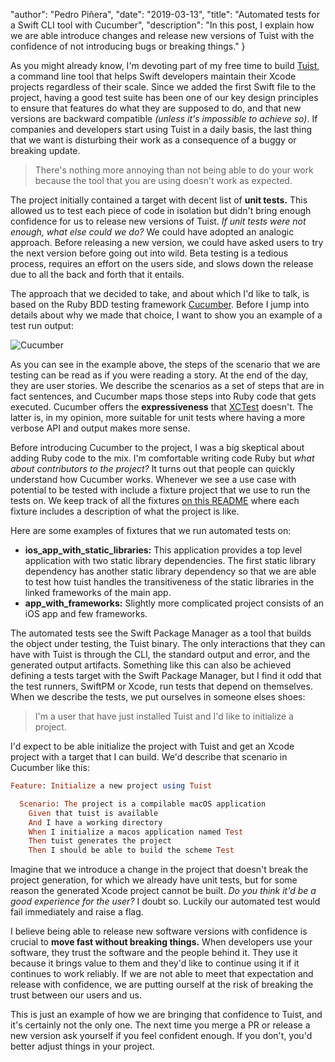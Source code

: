 
  "author": "Pedro Piñera",
  "date": "2019-03-13",
  "title": "Automated tests for a Swift CLI tool with Cucumber",
  "description": "In this post, I explain how we are able introduce changes and release new versions of Tuist with the confidence of not introducing bugs or breaking things."
}




As you might already know, I'm devoting part of my free time to build [Tuist](https://github.com/tuist/tuist), a command line tool that helps Swift developers maintain their Xcode projects regardless of their scale. Since we added the first Swift file to the project, having a good test suite has been one of our key design principles to ensure that features do what they are supposed to do, and that new versions are backward compatible _(unless it's impossible to achieve so)_. If companies and developers start using Tuist in a daily basis, the last thing that we want is disturbing their work as a consequence of a buggy or breaking update.

> There's nothing more annoying than not being able to do your work because the tool that you are using doesn't work as expected.

The project initially contained a target with decent list of **unit tests.** This allowed us to test each piece of code in isolation but didn't bring enough confidence for us to release new versions of Tuist. _If unit tests were not enough, what else could we do?_ We could have adopted an analogic approach. Before releasing a new version, we could have asked users to try the next version before going out into wild. Beta testing is a tedious process, requires an effort on the users side, and slows down the release due to all the back and forth that it entails.

The approach that we decided to take, and about which I'd like to talk, is based on the Ruby BDD testing framework [Cucumber](https://github.com/cucumber/cucumber-ruby). Before I jump into details about why we made that choice, I want to show you an example of a test run output:

![Cucumber](/images/posts/cucumber.gif)

As you can see in the example above, the steps of the scenario that we are testing can be read as if you were reading a story. At the end of the day, they are user stories. We describe the scenarios as a set of steps that are in fact sentences, and Cucumber maps those steps into Ruby code that gets executed. Cucumber offers the **expressiveness** that [XCTest](https://developer.apple.com/documentation/xctest) doesn't. The latter is, in my opinion, more suitable for unit tests where having a more verbose API and output makes more sense.

Before introducing Cucumber to the project, I was a big skeptical about adding Ruby code to the mix. I'm comfortable writing code Ruby but _what about contributors to the project?_ It turns out that people can quickly understand how Cucumber works. Whenever we see a use case with potential to be tested with include a fixture project that we use to run the tests on. We keep track of all the fixtures [on this README](https://github.com/tuist/tuist/tree/master/fixtures) where each fixture includes a description of what the project is like.

Here are some examples of fixtures that we run automated tests on:

- **ios_app_with_static_libraries:** This application provides a top level application with two static library dependencies. The first static library dependency has another static library dependency so that we are able to test how tuist handles the transitiveness of the static libraries in the linked frameworks of the main app.
- **app_with_frameworks:** Slightly more complicated project consists of an iOS app and few frameworks.

The automated tests see the Swift Package Manager as a tool that builds the object under testing, the Tuist binary. The only interactions that they can have with Tuist is through the CLI, the standard output and error, and the generated output artifacts. Something like this can also be achieved defining a tests target with the Swift Package Manager, but I find it odd that the test runners, SwiftPM or Xcode, run tests that depend on themselves. When we describe the tests, we put ourselves in someone elses shoes:

> I'm a user that have just installed Tuist and I'd like to initialize a project.

I'd expect to be able initialize the project with Tuist and get an Xcode project with a target that I can build. We'd describe that scenario in Cucumber like this:

```ruby
Feature: Initialize a new project using Tuist

  Scenario: The project is a compilable macOS application
    Given that tuist is available
    And I have a working directory
    When I initialize a macos application named Test
    Then tuist generates the project
    Then I should be able to build the scheme Test
```

Imagine that we introduce a change in the project that doesn't break the project generation, for which we already have unit tests, but for some reason the generated Xcode project cannot be built. _Do you think it'd be a good experience for the user?_ I doubt so. Luckily our automated test would fail immediately and raise a flag.

I believe being able to release new software versions with confidence is crucial to **move fast without breaking things.** When developers use your software, they trust the software and the people behind it. They use it because it brings value to them and they'd like to continue using it if it continues to work reliably. If we are not able to meet that expectation and release with confidence, we are putting ourself at the risk of breaking the trust between our users and us.

This is just an example of how we are bringing that confidence to Tuist, and it's certainly not the only one. The next time you merge a PR or release a new version ask yourself if you feel confident enough. If you don't, you'd better adjust things in your project.

